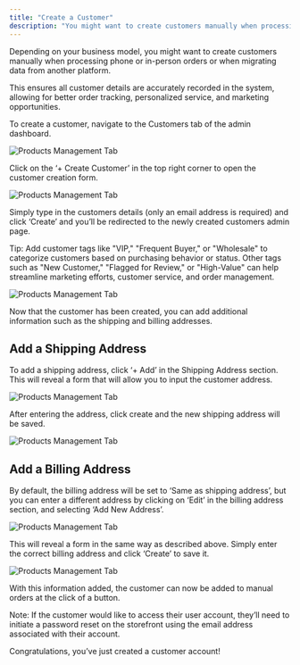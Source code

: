 ```yaml
---
title: "Create a Customer"
description: "You might want to create customers manually when processing phone or in-person orders or when migrating data from another platform."
---
```


Depending on your business model, you might want to create customers manually when processing phone or in-person orders or when migrating data from another platform. 

This ensures all customer details are accurately recorded in the system, allowing for better order tracking, personalized service, and marketing opportunities.

To create a customer, navigate to the Customers tab of the admin dashboard.

<img alt="Products Management Tab" classname="block dark:hidden" src="https://vendo-production-res.cloudinary.com/image/upload/w_1920/q_auto/v1747647964/docs/Customers/Create%20a%20Customer/5.1.1_Create_A_Customer_-_Navigate_To_Tab_jogabv.png" />

Click on the ‘\+ Create Customer’ in the top right corner to open the customer creation form.

<img alt="Products Management Tab" classname="block dark:hidden" src="https://vendo-production-res.cloudinary.com/image/upload/w_1920/q_auto/v1747647965/docs/Customers/Create%20a%20Customer/5.1.2_Create_A_Customer_-_Customer_Creation_Form_yvvpqn.png" />

Simply type in the customers details (only an email address is required) and click ‘Create’ and you’ll be redirected to the newly created customers admin page.

Tip: Add customer tags like "VIP," "Frequent Buyer," or "Wholesale" to categorize customers based on purchasing behavior or status. Other tags such as "New Customer," "Flagged for Review," or "High-Value" can help streamline marketing efforts, customer service, and order management.

<img alt="Products Management Tab" classname="block dark:hidden" src="https://vendo-production-res.cloudinary.com/image/upload/w_1920/q_auto/v1747647964/docs/Customers/Create%20a%20Customer/5.1.3_Create_A_Customer_-_Customer_Created_rixjst.png" />

Now that the customer has been created, you can add additional information such as the shipping and billing addresses.

## Add a Shipping Address

To add a shipping address, click ‘\+ Add’ in the Shipping Address section. This will reveal a form that will allow you to input the customer address.

<img alt="Products Management Tab" classname="block dark:hidden" src="https://vendo-production-res.cloudinary.com/image/upload/w_1920/q_auto/v1747647964/docs/Customers/Create%20a%20Customer/5.1.4_Create_A_Customer_-_Shipping_Address_rjw28p.png" />

After entering the address, click create and the new shipping address will be saved.

<img alt="Products Management Tab" classname="block dark:hidden" src="https://vendo-production-res.cloudinary.com/image/upload/w_1920/q_auto/v1747647965/docs/Customers/Create%20a%20Customer/5.1.5_Create_A_Customer_-_Shipping_Address_Added_qpkgll.png" />

## Add a Billing Address

By default, the billing address will be set to ‘Same as shipping address’, but you can enter a different address by clicking on ‘Edit’ in the billing address section, and selecting ‘Add New Address’.

<img alt="Products Management Tab" classname="block dark:hidden" src="https://vendo-production-res.cloudinary.com/image/upload/w_1920/q_auto/v1747647965/docs/Customers/Create%20a%20Customer/5.1.6_Create_A_Customer_-_Billing_Address_ao94w9.png" />

This will reveal a form in the same way as described above. Simply enter the correct billing address and click ‘Create’ to save it.

<img alt="Products Management Tab" classname="block dark:hidden" src="https://vendo-production-res.cloudinary.com/image/upload/w_1920/q_auto/v1747647966/docs/Customers/Create%20a%20Customer/5.1.7_Create_A_Customer_-_Change_Billing_Address_jeuubb.png" />


With this information added, the customer can now be added to manual orders at the click of a button.

Note: If the customer would like to access their user account, they’ll need to initiate a password reset on the storefront using the email address associated with their account.

Congratulations, you’ve just created a customer account\!